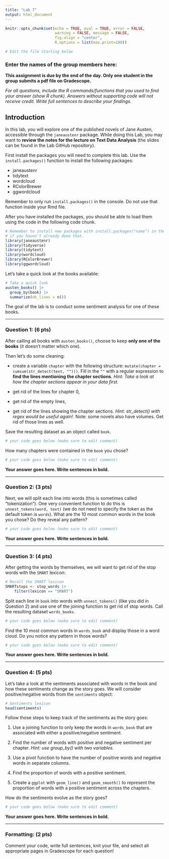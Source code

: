 ```yaml
---
title: "Lab 7"
output: html_document
---
```


```r
knitr::opts_chunk$set(echo = TRUE, eval = TRUE, error = FALSE,
                      warning = FALSE, message = FALSE, 
                      fig.align = "center",
                      R.options = list(max.print=100))

# Edit the file starting below
```

### Enter the names of the group members here:

**This assignment is due by the end of the day. Only one student in the group submits a pdf file on Gradescope.**

*For all questions, include the R commands/functions that you used to find your answer (show R chunk). Answers without supporting code will not receive credit. Write full sentences to describe your findings.*

## Introduction

In this lab, you will explore one of the published novels of Jane Austen, accessible through the `janeaustenr` package. While doing this Lab, you may want to **review the notes for the lecture on Text Data Analysis** (the slides can be found in the Lab GitHub repository).

First install the packages you will need to complete this lab. Use the `install.packages()` function to install the following packages:

* janeaustenr
* tidytext
* wordcloud
* RColorBrewer
* ggwordcloud

Remember to only run `install.packages()` in the console. Do not use that function inside your Rmd file.

After you have installed the packages, you should be able to load them using the code in the following code chunk.


```r
# Remember to install new packages with install.packages("name") in the console
# if you haven't already done that.
library(janeaustenr)
library(tidyverse)
library(tidytext)
library(wordcloud)
library(RColorBrewer)
library(ggwordcloud)
```

Let's take a quick look at the books available:

```r
# Take a quick look
austen_books() |>
  group_by(book) |>
  summarize(nb_lines = n())
```

The goal of the lab is to conduct some sentiment analysis for one of these books.

------------------------------------------------------------------------

### Question 1: (6 pts)

After calling all books with `austen_books()`, choose to keep **only one of the books** (it doesn't matter which one).

Then let's do some cleaning:

-   create a variable `chapter` with the following structure: `mutate(chapter = cumsum(str_detect(text, "")))`. Fill in the `""` with a regular expression to **find the lines mentioning the chapter sections**. *Hint: Take a look at how the chapter sections appear in your data first.*

-   get rid of the lines for chapter 0,

-   get rid of the empty lines,

-   get rid of the lines showing the chapter sections. *Hint: str_detect() with regex would be useful again!*. Note: some novels also have volumes. Get rid of those lines as well.

Save the resulting dataset as an object called `book`.

```r
# your code goes below (make sure to edit comment)

```

How many chapters were contained in the `book` you chose?

```r
# your code goes below (make sure to edit comment)

```

**Your answer goes here. Write sentences in bold.**

------------------------------------------------------------------------

### Question 2: (3 pts)

Next, we will split each line into words (this is sometimes called "tokenization"). One very convenient function to do this is `unnest_tokens(word, text)` (we do not need to specify the token as the default token is `words`). What are the 10 most common words in the book you chose? Do they reveal any pattern?

```r
# your code goes below (make sure to edit comment)

```

**Your answer goes here. Write sentences in bold.**

------------------------------------------------------------------------

### Question 3: (4 pts)

After getting the words by themselves, we will want to get rid of the stop words with the `SMART` lexicon:

```r
# Recall the SMART lexicon
SMARTstops <- stop_words |> 
    filter(lexicon == "SMART")
```

Split each line in `book` into words with `unnest_tokens()` (like you did in Question 2) and use one of the joining function to get rid of stop words. Call the resulting dataset `words_books`.

```r
# your code goes below (make sure to edit comment)

```

Find the 10 most common words in `words_book` and display those in a word cloud. Do you notice any pattern in those words?

```r
# your code goes below (make sure to edit comment)

```

**Your answer goes here. Write sentences in bold.**

------------------------------------------------------------------------

### Question 4: (5 pts)

Let's take a look at the sentiments associated with words in the book and how these sentiments change as the story goes. We will consider positive/negative words from the `sentiments` object:

```r
# Sentiments lexicon
head(sentiments)
```

Follow those steps to keep track of the sentiments as the story goes:

1.  Use a joining function to only keep the words in `words_book` that are associated with either a positive/negative sentiment.

2.  Find the number of words with positive and negative sentiment per chapter. *Hint: use group_by() with two variables.*

3.  Use a pivot function to have the number of positive words and negative words in separate columns.

4.  Find the proportion of words with a positive sentiment.

5.  Create a `ggplot` with `geom_line()` and `geom_smooth()` to represent the proportion of words with a positive sentiment across the chapters.

How do the sentiments evolve as the story goes?

```r
# your code goes below (make sure to edit comment)

```

**Your answer goes here. Write sentences in bold.**

------------------------------------------------------------------------

### Formatting: (2 pts)

Comment your code, write full sentences, knit your file, and select all appropriate pages in Gradescope for each question!
